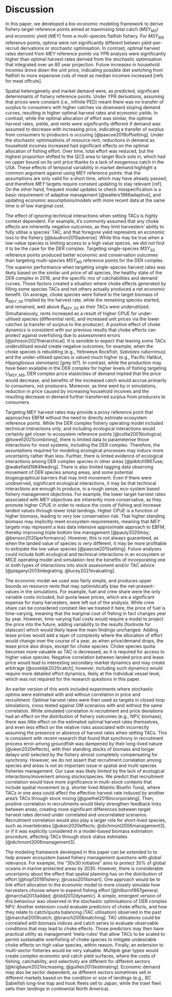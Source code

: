 # Discussion

In this paper, we developed a bio-economic modeling framework to derive 
fishery target reference points aimed at maximising total catch ($MSY_{MS}$) 
and economic yield ($MEY$) from a multi-species flatfish fishery. For
$MSY_{MS}$ reference points, optima were not significantly different betwen 
yield-per-recruit derivations or stochastic optimisation. In contrast, 
optimal harvest rates derived from $MEY$ reference points via YPR analysis 
were significantly higher than optimal harvest rates derived from the 
stochastic optimisation that integrated over an 80 year projection. Future
increases in household incomes drove down the unit price, indicating
possible diet switching from flatfish to more expensive cuts of meat
as median incomes increased [refs for meat offcuts].

Spatial heterogeneity and market demand were, as predicted, significant 
determinants of fishery reference points. Under YPR derivations, assuming 
that prices were constant (i.e., infinite PED) meant there was no transfer 
of surplus to consumers with higher catches via downward sloping demand
curves, resulting in higher optimal harvest rates and economic yields. 
In contrast, while the optimal allocation of effort was similar, the 
optimal harvest rates, yields, and rents were significantly 
different if demand was assumed to decrease with increasing price, 
indicating a transfer of surplus from consumers to producers is occuring
[@pascoe2018offsetting]. Under the stochastic optimisations of resource
rent, reductions in demand as household incomes increased had significant 
effects on the optimal allocation of fishing effort. Over time, total effort
was reduced, but the highest proportion shifted to the QCS area to target 
Rock sole in, which had no upper bound on its unit price thanks to
a lack of exogenous catch in the USA. These effects of temporal variability 
in market demand highlight a common argument against using MEY reference 
points: that the assumptions are only valid for a short time, which may 
have already passed, and therefore $MEY$ targets require constant 
updating to stay relevant [ref]. On the other hand, frequent model updates 
to check misspecification is a basic requirement of adaptive management 
[@walters1986adaptive], and updating economic assumptions/models with
more recent data at the same time is of low marginal cost.

The effect of ignoring technical interactions when setting TACs is highly
context dependent. For example, it's commonly assumed that any choke 
effects are inherently negative outcomes, as they limit harvesters' ability
to fully utilise a species' TAC, and that foregone yield represents
an economic loss to the fishery [@baudron2015adverse]. While this may be
true when a low-value species is limiting access to a high value speces,
we did not find it to be the case for the DER complex. Targeting 
single-species $MSY_{SS}$ reference points produced better economic and 
conservation outcomes than targeting multi-species $MSY_{MS}$ reference 
points for the DER complex. The superior performance when targeting 
single-species harvest rates was likely based on the similar unit price 
of all species, the healthy state of the DER complex in 2016, and the 
specific mix of catchabilities and demand curves. Those factors created a 
situation where choke effects generated by filling some species TACs and 
not others actually produced a net economic benefit. On average, choke 
species were fished to the target biomass of $B_{MSY,SS}$ implied by the 
harvest rate, while the remaining species started, and remained, well above
$B_{MSY,SS}$ as their TACs were underutilized. Simultaneously, rents 
increased as a result of higher CPUE for under-utilised species (differential rent), and increased unit prices 
via the lower catches (a transfer of surplus to the producer). A positive
effect of choke dynamics is consistent with our previous results that choke 
effects can protect against overfishing due to assessmnent errors 
[@johnson2021hierarchical]. It is sensible to expect that leaving some 
TACs underutilised would create negative outcomes; for example, when the 
choke species is rebuilding (e.g., Yelloweye Rockfish, *Sebastes 
ruberrimus*) and the under-utilised species is valued much higher (e.g., 
Pacific Halibut, *Hippoglossus stenolopis*) [grey lit?]. In contrast,
while the production may have been available in the DER complex for higher 
levels of fishing targeting $U_{MSY,MS}$, DER complex price elasticities 
of demand implied that the price would decrease, and benefits of the 
increased catch would accrue primarily to consumers, not producers. Moreover,
as time went by in simulations, reduction in price caused by increasing 
household incomes and the resulting decrease in demand further transferred
surplus from producers to consumers. 

Targeting MEY harvest rates may provide a proxy reference point that
approaches EBFM without the need to directly estimate ecosystem 
reference points. While the DER complex fishery operating model 
included technical interactions only, and including ecological interactions 
would certainly get closer to ecosystem reference points 
[@collie2001biological; @howell2021combining], there is limited data to 
parameterise those interactions for most systems, including the DER 
complex. Therefore, the assumptions required for modeling 
ecological processes may induce more uncertainty rather than less. Further, 
there is limted evidence of ecological interactions among DER complex 
species in other areas [@pikitch1987use; @wakefield1984feeding]. There 
is also limited tagging data observing movement of DER species among areas, 
and some potential biogeographical barriers that may limit movement. Even
if there were unobserved, significant ecological interactions, it may
be that technical interactions are enough to produce, in a rough sense, 
eco-system based fishery management objectives. For example, the lower
target harvest rates associated with $MEY$ objectives are inherently
more conservative, as they promote higher CPUE in order to reduce 
the costs of fishing and increase landed values through lower total 
landings. Higher CPUE is a function of higher biomass, leading to very low 
conservation risk. That higher standing biomass may implicitly meet ecosystem 
requirements, meaning that $MEY$ targets may represent a less data
intensive approximate approach to EBFM, thereby improving triple bottom
line management [@pauly2020msy; @benson2020performance]. However, this
is not always guaranteed, as when the landed value of species is
very different, it may be more profitable to extirpate the low
value species [@pascoe2015setting]. Future analyses could
include both ecological and technical interactions in an 
ecosystem or MICE operating model and simulation-test the benefits of 
incorporating one or both types of interactions into stock assessment and/or
TAC advice [@plaganyi2013integrating; @lucey2021evaluating].

The economic model we used was fairly simple, and produces upper bounds
on resource rents that may optimistically bias the net-present-values 
in the simulations. For example, fuel and crew share were the only 
variable costs included, but quota lease prices, which are a significant 
expense for many harvesters, were left out of the analysis. While crew 
share can be considered constant like we treated it here, the price of 
fuel is time-varying, meaning that the marginal cost of fishing in fact
changes year by year. However, time-varying fuel costs would require a 
model to project the price into the future, adding variability to the 
results [footnote for statscan] which would likely leave the main findings 
unchanged. Adding lease prices would add a layer of complexity where the 
allocation of effort would change over the course of a year, as when 
price/demand drops, the lease price also drops, except for choke 
species. Choke species quota becomes more valuable as TAC is decreased, 
as it is required for access to higher value species. Negative correlation 
between landed price and lease price would lead to interesting secondary 
market dynamics and may create arbitrage [@oostdijk2020catch]; however, 
including such dynamics would require more detailed effort dynamics, 
likely at the individual vessel level, which was not required for the 
research questions in this paper.

An earlier version of this work included experiments where stochastic optima
were estimated with and without correlation in price and recruitment. 
Optimal harvest rates were then used as targets in closed loop simulations,
cross tested against OM scenarios with and without the same correlation. 
While simulated correlation in recruitment and price deviations 
had an effect on the distribution of fishery outcomes (e.g., NPV, 
biomass), there was little effect on the estimated optimal harvest rates 
themselves, and even less effect on the relative risks associated with 
incorrectly assuming the presence or absence of harvest rates when setting 
TACs. This is consistent with recent research that found that synchrony
in recruitment process error among groundfish was dampened by their 
long-lived nature [@oken2020effects], with their standing stocks of 
biomass and longer delays until selected by the fishery almost 
completely compensating for synchrony. However, we do not assert that 
recruitment correlation among species and areas is not an important issue 
in spatial and multi-species fisheries management. Our case was likely 
limited by the lack of ecological interactions/movement among 
stocks/species. We predict that recruitment correlation would have 
more significance in multi-stock contexts that include spatial movement 
(e.g. shorter lived Atlantic Bluefin Tuna), where TACs in one area could 
affect the effective harvest rate induced by another area's TACs through 
stock mixing [@goethel2016incorporating]. Then, positive correlation in 
recruitments would likely strengthen feedback links between areas, creating 
more significant differences between target harvest rates derived under 
correlated and uncorrelated scenarios. Recruitment correlation would also 
play a larger role for short-lived species, such as invertebrates 
[@oken2020effects; @dichmont2006management3], or if it was explicitly 
considered in a model-based biomass estimation procedure, affecting
TACs through stock status estimates [@dichmont2006management3].

The modeling framework developed in this paper can be extended to 
to help answer ecosystem based fishery management questions with
global relevance. For example, the "30x30 initiative" aims to 
protect 30\% of global oceans in marine protected areas by 2030. However, 
there is considerable uncertainty about the effect that spatial planning 
has on the distribution of effort [@hopf2016fishery; @russo2014smart]. 
One approach would be to link effort allocation to the economic model 
to more closely simulate how harvesters choose where to expend fishing 
effort [@hilborn1987general; @marchal2013added; @tidd2012dynamic]. 
A simple, emergent version of this behaviour was observed in the 
stochastic optimisations of DER complex NPV. Another extension could 
evaluate predictors of choke effects, and how they relate to catch/quota 
balancing (TAC utilisation) observed in the past [@marchal2009catch; 
@branch2008matching]. TAC utilisations could be correlated with biomass 
indices and catch series to evaluate observable conditions that may lead 
to choke effects. Those predictors may then have practical utility as 
management 'meta-rules' that allow TACs to be scaled to permit sustainable 
overfishing of choke species to mitigate undesirable choke effects on 
high value species, within reason. Finally, an extension to multi-sector 
fisheries would be very valuable. Multiple gear types would create complex 
economic and catch yield surfaces, where the costs of fishing, catchability,
and selectivity are different for different sectors 
[@krigbaum2021increasing; @guillen2013estimating].  Economic demand may 
also be sector dependent, as different sectors sometimes sell in different 
markets based on the condition or size of landings (e.g., BC Sablefish 
long-line trap and hook fleets sell to Japan, while the trawl fleet sells 
their landings in continental North America). 




